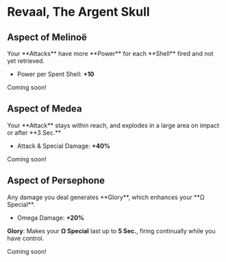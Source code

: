 
# Revaal, The Argent Skull

## <TextHighlight type="epic">Aspect of Melinoë</TextHighlight>

<Boon>
Your **Attacks** have more **Power** for each **Shell** fired and not yet retrieved.

- Power per Spent Shell: **+10**

</Boon>

Coming soon!

## <TextHighlight type="epic">Aspect of Medea</TextHighlight>

<Boon>
Your **Attack** stays within reach, and explodes in a large area on impact or after **3 Sec.**

- Attack & Special Damage: **+40%**

</Boon>

Coming soon!

## <TextHighlight type="epic">Aspect of Persephone</TextHighlight>

<Boon>
Any damage you deal generates **Glory**, which enhances your **Ω Special**.

- Omega Damage: **+20%**

**Glory**: Makes your **Ω Special** last up to **5 Sec.**, firing continually while you have control.

</Boon>

Coming soon!
